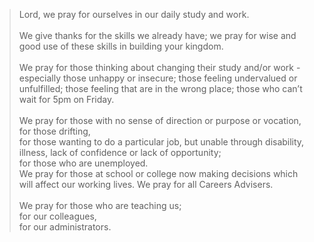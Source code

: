 > Lord, we pray for ourselves in our daily study and work.\
\
We give thanks for the skills we already have; we pray for wise and good use of these skills in building your kingdom.\
\
We pray for those thinking about changing their study and/or work - especially those unhappy or insecure; those feeling undervalued or unfulfilled; those feeling that are in the wrong place; those who can't wait for 5pm on Friday.\
\
We pray for those with no sense of direction or purpose or vocation, for those drifting,\
for those wanting to do a particular job, but unable through disability, illness, lack of confidence or lack of opportunity;\
for those who are unemployed.
\
We pray for those at school or college now making decisions which will affect our working lives. We pray for all Careers Advisers.\
\
We pray for those who are teaching us;\
for our colleagues,\
for our administrators.
